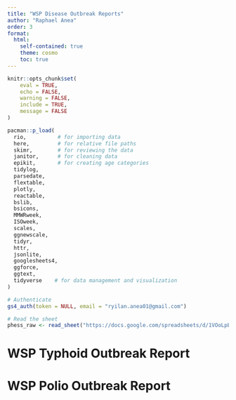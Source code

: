 ```yaml
---
title: "WSP Disease Outbreak Reports"
author: "Raphael Anea"
order: 3
format:
  html:
    self-contained: true
    theme: cosmo
    toc: true
---
```


```r
knitr::opts_chunk$set(
	eval = TRUE,
	echo = FALSE,
	warning = FALSE,
	include = TRUE,
	message = FALSE
)
```

```r
pacman::p_load(
  rio,          # for importing data
  here,         # for relative file paths
  skimr,        # for reviewing the data
  janitor,      # for cleaning data  
  epikit,       # for creating age categories
  tidylog,
  parsedate,
  flextable,
  plotly,
  reactable,
  bslib,
  bsicons,
  MMWRweek,
  ISOweek,
  scales,
  ggnewscale,
  tidyr,
  httr,
  jsonlite,
  googlesheets4,
  ggforce,
  ggtext,
  tidyverse    # for data management and visualization
)
```

```r

# Authenticate
gs4_auth(token = NULL, email = "ryilan.anea01@gmail.com")

# Read the sheet
phess_raw <- read_sheet("https://docs.google.com/spreadsheets/d/1VOoLpBqgaVp5MwHSx-luWtvU9cMKU64xEJpaSffFYns/edit?gid=876995795#gid=876995795")
```

# WSP Typhoid Outbreak Report

# WSP Polio Outbreak Report
